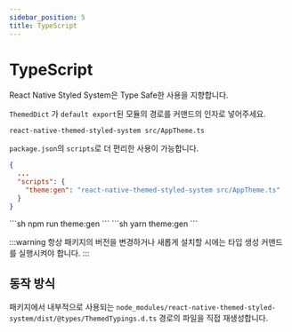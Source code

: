 ```yaml
---
sidebar_position: 5
title: TypeScript
---
```

















# TypeScript

React Native Styled System은 Type Safe한 사용을 지향합니다.

`ThemedDict` 가 `default export`된 모듈의 경로를 커맨드의 인자로 넣어주세요.

```shell
react-native-themed-styled-system src/AppTheme.ts
```

`package.json`의 `scripts`로 더 편리한 사용이 가능합니다.

```json title="package.json"
{
  ...
  "scripts": {
    "theme:gen": "react-native-themed-styled-system src/AppTheme.ts"
  }
}
```

<Tabs>
  <TabItem value="npm" label="npm" default>
    ```sh
    npm run theme:gen
    ```
  </TabItem>
  <TabItem value="yarn" label="yarn">
    ```sh
    yarn theme:gen
    ```
  </TabItem>
</Tabs>

:::warning
항상 패키지의 버전을 변경하거나 새롭게 설치할 시에는 타입 생성 커맨드를 실행시켜야 합니다.
:::

## 동작 방식

패키지에서 내부적으로 사용되는
`node_modules/react-native-themed-styled-system/dist/@types/ThemedTypings.d.ts` 경로의 파일을
직접 재생성합니다.